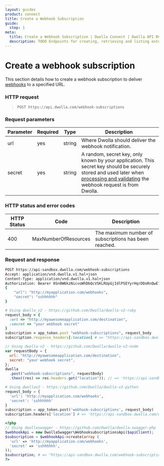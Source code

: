 ```yaml
---
layout: guides
product: connect
title: Create a Webhook Subscription
guide:
  step: 1
meta:
  title: Create a Webhook Subscription | Dwolla Connect | Dwolla API Reference
  description: TODO Endpoints for creating, retrieving and listing external parties, and creating and listing funding sources for external parties.
---
```


# Create a webhook subscription

This section details how to create a webhook subscription to deliver [webhooks](https://developers.dwolla.com/api-reference/webhooks) to a specified URL.

### HTTP request

> `POST https://api.dwolla.com/webhook-subscriptions`

### Request parameters

| Parameter | Required | Type   | Description                                                                                                                                                                                                            |
| --------- | -------- | ------ | ---------------------------------------------------------------------------------------------------------------------------------------------------------------------------------------------------------------------- |
| url       | yes      | string | Where Dwolla should deliver the webhook notification.                                                                                                                                                                  |
| secret    | yes      | string | A random, secret key, only known by your application. This secret key should be securely stored and used later when [processing and validating](/guides/webhooks/process-validate) the webhook request is from Dwolla. |

### HTTP status and error codes

| HTTP Status | Code                 | Description                                           |
| ----------- | -------------------- | ----------------------------------------------------- |
| 400         | MaxNumberOfResources | The maximum number of subscriptions has been reached. |

### Request and response

```bash
POST https://api-sandbox.dwolla.com/webhook-subscriptions
Accept: application/vnd.dwolla.v1.hal+json
Content-Type: application/vnd.dwolla.v1.hal+json
Authorization: Bearer 0Sn0W6kzNicvoWhDbQcVSKLRUpGjIdlPSEYyrHqrDDoRnQwE7Q
{
    "url": "http://myapplication.com/webhooks",
    "secret": "sshhhhhh"
}
```

```ruby
# Using dwolla_v2 - https://github.com/Dwolla/dwolla-v2-ruby
request_body = {
  :url => "http://myawesomeapplication.com/destination",
  :secret => "your webhook secret"
}
subscription = app_token.post "webhook-subscriptions", request_body
subscription.response_headers[:location] # => "https://api-sandbox.dwolla.com/webhook-subscriptions/5af4c10a-f6de-4ac8-840d-42cb65454216"
```

```javascript
// Using dwolla-v2 - https://github.com/Dwolla/dwolla-v2-node
var requestBody = {
  url: "http://myawesomeapplication.com/destination",
  secret: "your webhook secret",
};
dwolla
  .post("webhook-subscriptions", requestBody)
  .then((res) => res.headers.get("location")); // => 'https://api-sandbox.dwolla.com/webhook-subscriptions/5af4c10a-f6de-4ac8-840d-42cb65454216'
```

```python
# Using dwollav2 - https://github.com/Dwolla/dwolla-v2-python
request_body = {
  'url': 'http://myapplication.com/webhooks',
  'secret': 'sshhhhhh'
}
subscription = app_token.post('webhook-subscriptions', request_body)
subscription.headers['location'] # => 'https://api-sandbox.dwolla.com/webhook-subscriptions/5af4c10a-f6de-4ac8-840d-42cb65454216'
```

```php
<?php
// Using dwollaswagger - https://github.com/Dwolla/dwolla-swagger-php
$webhookApi = new DwollaSwagger\WebhooksubscriptionsApi($apiClient);
$subscription = $webhookApi->create(array (
  'url' => 'http://myapplication.com/webhooks',
  'secret' => 'sshhhhhh',
));
$subscription; # => "https://api-sandbox.dwolla.com/webhook-subscriptions/5af4c10a-f6de-4ac8-840d-42cb65454216"
?>
```
